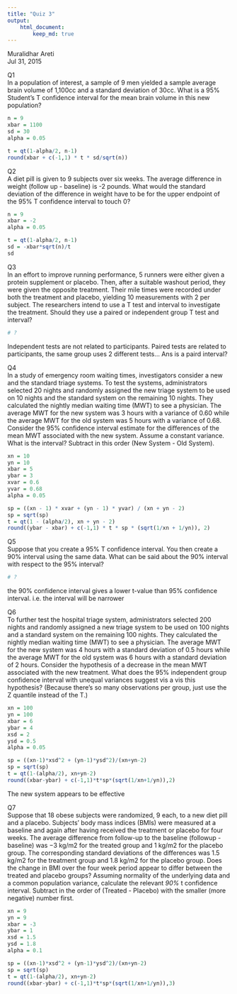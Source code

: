 ```yaml
---
title: "Quiz 3"
output: 
    html_document: 
        keep_md: true
---
```


Muralidhar Areti  
Jul 31, 2015


Q1  
In a population of interest, a sample of 9 men yielded a sample average brain volume of 1,100cc and a standard deviation of 30cc. What is a 95% Student's T confidence interval for the mean brain volume in this new population?
```r
n = 9
xbar = 1100
sd = 30
alpha = 0.05

t = qt(1-alpha/2, n-1)
round(xbar + c(-1,1) * t * sd/sqrt(n))
```

Q2  
A diet pill is given to 9 subjects over six weeks. The average difference in weight (follow up - baseline) is -2 pounds. What would the standard deviation of the difference in weight have to be for the upper endpoint of the 95% T confidence interval to touch 0?
```r
n = 9
xbar = -2
alpha = 0.05

t = qt(1-alpha/2, n-1)
sd = -xbar*sqrt(n)/t
sd
```

Q3  
In an effort to improve running performance, 5 runners were either given a protein supplement or placebo. Then, after a suitable washout period, they were given the opposite treatment. Their mile times were recorded under both the treatment and placebo, yielding 10 measurements with 2 per subject. The researchers intend to use a T test and interval to investigate the treatment. Should they use a paired or independent group T test and interval?
```r
# ?
```

Independent tests are not related to participants. Paired tests are related to participants, the same group uses 2 different tests...
Ans is a paird interval?  

Q4  
In a study of emergency room waiting times, investigators consider a new and the standard triage systems. To test the systems, administrators selected 20 nights and randomly assigned the new triage system to be used on 10 nights and the standard system on the remaining 10 nights. They calculated the nightly median waiting time (MWT) to see a physician. The average MWT for the new system was 3 hours with a variance of 0.60 while the average MWT for the old system was 5 hours with a variance of 0.68. Consider the 95% confidence interval estimate for the differences of the mean MWT associated with the new system. Assume a constant variance. What is the interval? Subtract in this order (New System - Old System). 
```r
xn = 10
yn = 10
xbar = 5
ybar = 3
xvar = 0.6
yvar = 0.68
alpha = 0.05

sp = ((xn - 1) * xvar + (yn - 1) * yvar) / (xn + yn - 2)
sp = sqrt(sp)
t = qt(1 - (alpha/2), xn + yn - 2)
round((ybar - xbar) + c(-1,1) * t * sp * (sqrt(1/xn + 1/yn)), 2)
```

Q5  
Suppose that you create a 95% T confidence interval. You then create a 90% interval using the same data. What can be said about the 90% interval with respect to the 95% interval?
```r
# ?
```

the 90% confidence interval gives a lower t-value than 95% confidence interval. i.e. the interval will be narrower

Q6  
To further test the hospital triage system, administrators selected 200 nights and randomly assigned a new triage system to be used on 100 nights and a standard system on the remaining 100 nights. They calculated the nightly median waiting time (MWT) to see a physician. The average MWT for the new system was 4 hours with a standard deviation of 0.5 hours while the average MWT for the old system was 6 hours with a standard deviation of 2 hours. Consider the hypothesis of a decrease in the mean MWT associated with the new treatment. What does the 95% independent group confidence interval with unequal variances suggest vis a vis this hypothesis? (Because there's so many observations per group, just use the Z quantile instead of the T.)
```r
xn = 100
yn = 100
xbar = 6
ybar = 4
xsd = 2
ysd = 0.5
alpha = 0.05

sp = ((xn-1)*xsd^2 + (yn-1)*ysd^2)/(xn+yn-2)
sp = sqrt(sp)
t = qt(1-(alpha/2), xn+yn-2)
round((xbar-ybar) + c(-1,1)*t*sp*(sqrt(1/xn+1/yn)),2)
```
The new system appears to be effective  

Q7  
Suppose that 18 obese subjects were randomized, 9 each, to a new diet pill and a placebo. Subjects’ body mass indices (BMIs) were measured at a baseline and again after having received the treatment or placebo for four weeks. The average difference from follow-up to the baseline (followup - baseline) was −3 kg/m2 for the treated group and 1 kg/m2 for the placebo group. The corresponding standard deviations of the differences was 1.5 kg/m2 for the treatment group and 1.8 kg/m2 for the placebo group. Does the change in BMI over the four week period appear to differ between the treated and placebo groups? Assuming normality of the underlying data and a common population variance, calculate the relevant *90%* t confidence interval. Subtract in the order of (Treated - Placebo) with the smaller (more negative) number first.
```r
xn = 9
yn = 9
xbar = -3
ybar = 1
xsd = 1.5
ysd = 1.8
alpha = 0.1

sp = ((xn-1)*xsd^2 + (yn-1)*ysd^2)/(xn+yn-2)
sp = sqrt(sp)
t = qt(1-(alpha/2), xn+yn-2)
round((xbar-ybar) + c(-1,1)*t*sp*(sqrt(1/xn+1/yn)),3)
```